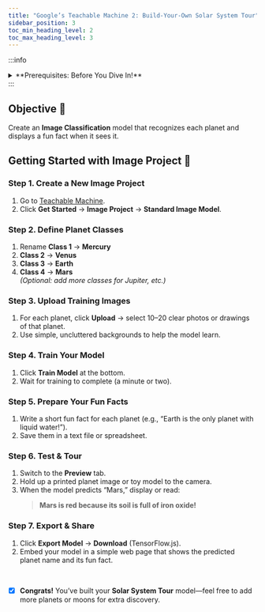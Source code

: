 ```yaml
---
title: "Google’s Teachable Machine 2: Build-Your-Own Solar System Tour"
sidebar_position: 3
toc_min_heading_level: 2
toc_max_heading_level: 3
---
```


:::info
<details style={{border:'none'}}>
  <summary>**Prerequisites: Before You Dive In!**</summary>

  - A computer or tablet with a webcam (or ability to upload images).  
  - An internet connection and a modern browser (Chrome or Firefox recommended).  
  - A free Google account to save and export your Teachable Machine model.  
</details>
:::

## Objective 🧐

Create an **Image Classification** model that recognizes each planet and displays a fun fact when it sees it.

## Getting Started with Image Project 🚩

### Step 1. Create a New Image Project  
1. Go to [Teachable Machine](https://teachablemachine.withgoogle.com).  
2. Click **Get Started** → **Image Project** → **Standard Image Model**.

### Step 2. Define Planet Classes  
1. Rename **Class 1** → **Mercury**  
2. **Class 2** → **Venus**  
3. **Class 3** → **Earth**  
4. **Class 4** → **Mars**  
*(Optional: add more classes for Jupiter, etc.)*

### Step 3. Upload Training Images  
1. For each planet, click **Upload** → select 10–20 clear photos or drawings of that planet.  
2. Use simple, uncluttered backgrounds to help the model learn.

### Step 4. Train Your Model  
1. Click **Train Model** at the bottom.  
2. Wait for training to complete (a minute or two).

### Step 5. Prepare Your Fun Facts  
1. Write a short fun fact for each planet (e.g., “Earth is the only planet with liquid water!”).  
2. Save them in a text file or spreadsheet.

### Step 6. Test & Tour  
1. Switch to the **Preview** tab.  
2. Hold up a printed planet image or toy model to the camera.  
3. When the model predicts “Mars,” display or read:  
   > **Mars is red because its soil is full of iron oxide!**

### Step 7. Export & Share  
1. Click **Export Model** → **Download** (TensorFlow.js).  
2. Embed your model in a simple web page that shows the predicted planet name and its fun fact.

<br />

- [x] **Congrats!** You’ve built your **Solar System Tour** model—feel free to add more planets or moons for extra discovery.  

